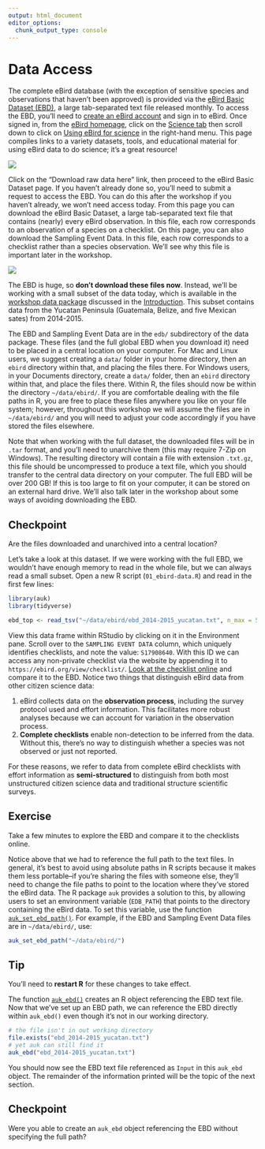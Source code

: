 ```yaml
---
output: html_document
editor_options: 
  chunk_output_type: console
---
```


# Data Access {#access}

The complete eBird database (with the exception of sensitive species and observations that haven't been approved) is provided via the [eBird Basic Dataset (EBD)](https://ebird.org/science/download-ebird-data-products), a large tab-separated text file released monthly. To access the EBD, you'll need to [create an eBird account](https://secure.birds.cornell.edu/cassso/account/create) and sign in to eBird. Once signed in, from the [eBird homepage](https://ebird.org/), click on the [Science tab](https://ebird.org/science) then scroll down to click on [Using eBird for science](https://ebird.org/science/download-ebird-data-products) in the right-hand menu. This page compiles links to a variety datasets, tools, and educational material for using eBird data to do science; it's a great resource!

![](assets/img/03_access_science.png)

Click on the "Download raw data here" link, then proceed to the eBird Basic Dataset page. If you haven't already done so, you'll need to submit a request to access the EBD. You can do this after the workshop if you haven't already, we won't need access today. From this page you can download the eBird Basic Dataset, a large tab-separated text file that contains (nearly) every eBird observation. In this file, each row corresponds to an observation of a species on a checklist. On this page, you can also download the Sampling Event Data. In this file, each row corresponds to a checklist rather than a species observation. We'll see why this file is important later in the workshop.

![](assets/img/03_access_ebd.png)

The EBD is huge, so **don't download these files now**. Instead, we'll be working with a small subset of the data today, which is available in the [workshop data package](https://github.com/mstrimas/ebp-workshop/raw/master/raw-data/ebp-workshop-data.zip) discussed in the [Introduction](#intro). This subset contains data from the Yucatan Peninsula (Guatemala, Belize, and five Mexican sates) from 2014-2015.

The EBD and Sampling Event Data are in the `edb/` subdirectory of the data package. These files (and the full global EBD when you download it) need to be placed in a central location on your computer. For Mac and Linux users, we suggest creating a `data/` folder in your home directory, then an `ebird` directory within that, and placing the files there. For Windows users, in your Documents directory, create a `data/` folder, then an `ebird` directory within that, and place the files there. Within R, the files should now be within the directory `~/data/ebird/`. If you are comfortable dealing with the file paths in R, you are free to place these files anywhere you like on your file system; however, throughout this workshop we will assume the files are in `~/data/ebird/` and you will need to adjust your code accordingly if you have stored the files elsewhere.

Note that when working with the full dataset, the downloaded files will be in `.tar` format, and you'll need to unarchive them (this may require 7-Zip on Windows). The resulting directory will contain a file with extension `.txt.gz`, this file should be uncompressed to produce a text file, which you should transfer to the central data directory on your computer. The full EBD will be over 200 GB! If this is too large to fit on your computer, it can be stored on an external hard drive. We'll also talk later in the workshop about some ways of avoiding downloading the EBD.

<div class="checkpoint">
  <h2>Checkpoint</h2>
  Are the files downloaded and unarchived into a central location?
</div>

Let's take a look at this dataset. If we were working with the full EBD, we wouldn't have enough memory to read in the whole file, but we can always read a small subset. Open a new R script (`01_ebird-data.R`) and read in the first few lines:

```r
library(auk)
library(tidyverse)

ebd_top <- read_tsv("~/data/ebird/ebd_2014-2015_yucatan.txt", n_max = 5)
```

View this data frame within RStudio by clicking on it in the Environment pane. Scroll over to the `SAMPLING EVENT DATA` column, which uniquely identifies checklists, and note the value: `S17908640`. With this ID we can access any non-private checklist via the website by appending it to `https://ebird.org/view/checklist/`. [Look at the checklist online](https://ebird.org/view/checklist/S17908640) and compare it to the EBD. Notice two things that distinguish eBird data from other citizen science data:

1. eBird collects data on the **observation process**, including the survey protocol used and effort information. This facilitates more robust analyses because we can account for variation in the observation process.
2. **Complete checklists** enable non-detection to be inferred from the data. Without this, there's no way to distinguish whether a species was not observed or just not reported.

For these reasons, we refer to data from complete eBird checklists with effort information as **semi-structured** to distinguish from both most unstructured citizen science data and traditional structure scientific surveys.

<div class="exercise">
  <h2>Exercise</h2>
  Take a few minutes to explore the EBD and compare it to the checklists online.
</div>

Notice above that we had to reference the full path to the text files. In general, it's best to avoid using absolute paths in R scripts because it makes them less portable–if you're sharing the files with someone else, they'll need to change the file paths to point to the location where they've stored the eBird data. The R package `auk` provides a solution to this, by allowing users to set an environment variable (`EDB_PATH`) that points to the directory containing the eBird data. To set this variable, use the function [`auk_set_ebd_path()`](https://cornelllabofornithology.github.io/auk/reference/auk_set_ebd_path.html). For example, if the EBD and Sampling Event Data files are in `~/data/ebird/`, use:

```r
auk_set_ebd_path("~/data/ebird/")
```

<div class="tip">
  <h2>Tip</h2>
  You'll need to **restart R** for these changes to take effect.
</div>

The function [`auk_ebd()`](https://cornelllabofornithology.github.io/auk/reference/auk_ebd.html) creates an R object referencing the EBD text file. Now that we've set up an EBD path, we can reference the EBD directly within `auk_ebd()` even though it's not in our working directory.

```r
# the file isn't in out working directory
file.exists("ebd_2014-2015_yucatan.txt")
# yet auk can still find it
auk_ebd("ebd_2014-2015_yucatan.txt")
```

You should now see the EBD text file referenced as `Input` in this `auk_ebd` object. The remainder of the information printed will be the topic of the next section.

<div class="checkpoint">
  <h2>Checkpoint</h2>
  Were you able to create an `auk_ebd` object referencing the EBD without specifying the full path?
</div>